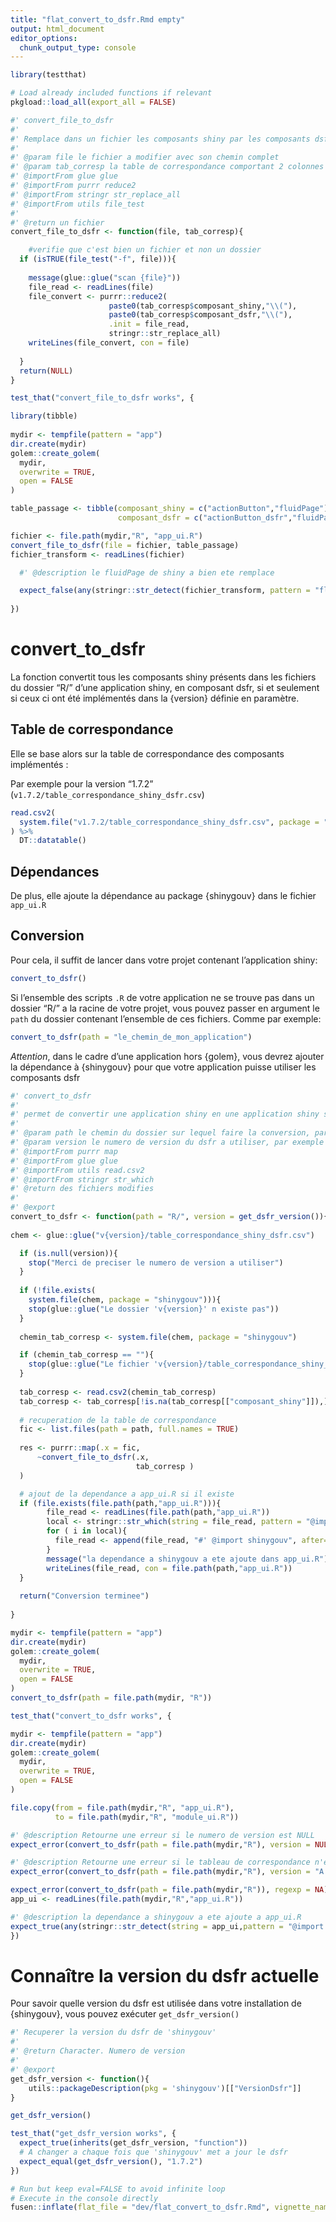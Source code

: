 ```yaml
---
title: "flat_convert_to_dsfr.Rmd empty"
output: html_document
editor_options: 
  chunk_output_type: console
---
```


```r
library(testthat)
```

```r
# Load already included functions if relevant
pkgload::load_all(export_all = FALSE)
```


```r
#' convert_file_to_dsfr 
#' 
#' Remplace dans un fichier les composants shiny par les composants dsfr deja implementes
#' 
#' @param file le fichier a modifier avec son chemin complet
#' @param tab_corresp la table de correspondance comportant 2 colonnes (composant_shiny, composant_dsfr)
#' @importFrom glue glue
#' @importFrom purrr reduce2
#' @importFrom stringr str_replace_all
#' @importFrom utils file_test
#' 
#' @return un fichier
convert_file_to_dsfr <- function(file, tab_corresp){

    #verifie que c'est bien un fichier et non un dossier
  if (isTRUE(file_test("-f", file))){
      
    message(glue::glue("scan {file}")) 
    file_read <- readLines(file) 
    file_convert <- purrr::reduce2(
                      paste0(tab_corresp$composant_shiny,"\\("), 
                      paste0(tab_corresp$composant_dsfr,"\\("),
                      .init = file_read,
                      stringr::str_replace_all)  
    writeLines(file_convert, con = file)
    
  }
  return(NULL)
}

```

```r
test_that("convert_file_to_dsfr works", {

library(tibble)
  
mydir <- tempfile(pattern = "app")
dir.create(mydir)
golem::create_golem(
  mydir,
  overwrite = TRUE,
  open = FALSE
)

table_passage <- tibble(composant_shiny = c("actionButton","fluidPage"),
                        composant_dsfr = c("actionButton_dsfr","fluidPage_dsfr"))

fichier <- file.path(mydir,"R", "app_ui.R")
convert_file_to_dsfr(file = fichier, table_passage) 
fichier_transform <- readLines(fichier)

  #' @description le fluidPage de shiny a bien ete remplace

  expect_false(any(stringr::str_detect(fichier_transform, pattern = "fluidPage\\(")))
  
})
```

# convert_to_dsfr

La fonction convertit tous les composants shiny présents dans les fichiers du dossier "R/" d'une application shiny, en composant dsfr, si et seulement si ceux ci ont été implémentés dans la {version} définie en paramètre.

## Table de correspondance

Elle se base alors sur la table de correspondance des composants implémentés :

Par exemple pour la version "1.7.2" (`v1.7.2/table_correspondance_shiny_dsfr.csv`)

```r
read.csv2(
  system.file("v1.7.2/table_correspondance_shiny_dsfr.csv", package = "shinygouv")
) %>% 
  DT::datatable()
```

## Dépendances

De plus, elle ajoute la dépendance au package {shinygouv} dans le fichier `app_ui.R`

## Conversion

Pour cela, il suffit de lancer dans votre projet contenant l'application shiny: 

```r
convert_to_dsfr()
```

Si l'ensemble des scripts `.R` de votre application ne se trouve pas dans un dossier "R/" a la racine de votre projet, vous pouvez passer en argument le `path` du dossier contenant l'ensemble de ces fichiers. 
Comme par exemple: 

```r
convert_to_dsfr(path = "le_chemin_de_mon_application")
```

*Attention*, dans le cadre d'une application hors {golem}, vous devrez ajouter la dépendance à {shinygouv} pour que votre application puisse utiliser les composants dsfr

```r
#' convert_to_dsfr 
#' 
#' permet de convertir une application shiny en une application shiny suivant le DSFR
#' 
#' @param path le chemin du dossier sur lequel faire la conversion, par defaut "R/"
#' @param version le numero de version du dsfr a utiliser, par exemple "1.7.2". Par défaut, la derniere disponible. Utilisé plutot lors du developpement pour tester les retrocompatibilites.
#' @importFrom purrr map
#' @importFrom glue glue
#' @importFrom utils read.csv2
#' @importFrom stringr str_which
#' @return des fichiers modifies
#' 
#' @export
convert_to_dsfr <- function(path = "R/", version = get_dsfr_version()){
  
chem <- glue::glue("v{version}/table_correspondance_shiny_dsfr.csv")

  if (is.null(version)){
    stop("Merci de preciser le numero de version a utiliser")
  }
   
  if (!file.exists(
    system.file(chem, package = "shinygouv"))){
    stop(glue::glue("Le dossier 'v{version}' n existe pas"))
  }
  
  chemin_tab_corresp <- system.file(chem, package = "shinygouv")

  if (chemin_tab_corresp == ""){
    stop(glue::glue("Le fichier 'v{version}/table_correspondance_shiny_dsfr.csv' n existe pas"))
  }
  
  tab_corresp <- read.csv2(chemin_tab_corresp)
  tab_corresp <- tab_corresp[!is.na(tab_corresp[["composant_shiny"]]),]
    
  # recuperation de la table de correspondance
  fic <- list.files(path = path, full.names = TRUE)
  
  res <- purrr::map(.x = fic,
      ~convert_file_to_dsfr(.x,
                            tab_corresp )
  )

  # ajout de la dependance a app_ui.R si il existe
  if (file.exists(file.path(path,"app_ui.R"))){
        file_read <- readLines(file.path(path,"app_ui.R")) 
        local <- stringr::str_which(string = file_read, pattern = "@import shiny") 
        for ( i in local){ 
          file_read <- append(file_read, "#' @import shinygouv", after=i)
        }
        message("la dependance a shinygouv a ete ajoute dans app_ui.R")
        writeLines(file_read, con = file.path(path,"app_ui.R"))
  }
  
  return("Conversion terminee")
  
}
```

```r
mydir <- tempfile(pattern = "app")
dir.create(mydir)
golem::create_golem(
  mydir,
  overwrite = TRUE,
  open = FALSE
)
convert_to_dsfr(path = file.path(mydir, "R"))
```

```r
test_that("convert_to_dsfr works", {

mydir <- tempfile(pattern = "app")
dir.create(mydir)
golem::create_golem(
  mydir,
  overwrite = TRUE,
  open = FALSE
)

file.copy(from = file.path(mydir,"R", "app_ui.R"), 
          to = file.path(mydir,"R", "module_ui.R"))

#' @description Retourne une erreur si le numero de version est NULL
expect_error(convert_to_dsfr(path = file.path(mydir,"R"), version = NULL))

#' @description Retourne une erreur si le tableau de correspondance n'existe pas pour la version specifiee
expect_error(convert_to_dsfr(path = file.path(mydir,"R"), version = "A.A.A.A"), msg ="Le dossier 'vA.A.A.A' n'existe pas") 

expect_error(convert_to_dsfr(path = file.path(mydir,"R")), regexp = NA)
app_ui <- readLines(file.path(mydir,"R","app_ui.R"))

#' @description la dependance a shinygouv a ete ajoute a app_ui.R
expect_true(any(stringr::str_detect(string = app_ui,pattern = "@import shinygouv")))
})
```

# Connaître la version du dsfr actuelle
    
Pour savoir quelle version du dsfr est utilisée dans votre installation de {shinygouv}, vous pouvez exécuter `get_dsfr_version()`
    
```r
#' Recuperer la version du dsfr de 'shinygouv'
#' 
#' @return Character. Numero de version
#' 
#' @export
get_dsfr_version <- function(){
    utils::packageDescription(pkg = 'shinygouv')[["VersionDsfr"]]
}
```
  
```r
get_dsfr_version()
```
  
```r
test_that("get_dsfr_version works", {
  expect_true(inherits(get_dsfr_version, "function")) 
  # A changer a chaque fois que 'shinygouv' met a jour le dsfr
  expect_equal(get_dsfr_version(), "1.7.2")
})
```
  
```r
# Run but keep eval=FALSE to avoid infinite loop
# Execute in the console directly
fusen::inflate(flat_file = "dev/flat_convert_to_dsfr.Rmd", vignette_name = "Convertir une app shiny en app shiny dsfr")
```

